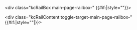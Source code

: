 <div class="kcRailBox main-page-railbox-{{{id|default}}}" {{#if:{{{style|}}}|style="{{{style}}}"}}>
<div class="kcRailTitle toggle" data-target="main-page-railbox-{{{id|default}}}" data-default="{{#if:{{{hide|}}}|hide|show}}" style="cursor:pointer;">
<p>{{{title|}}}</p>
</div>
<div class="kcRailContent toggle-target-main-page-railbox-{{{id|default}}}" {{#if:{{{content_style|}}}|style="{{{content_style|}}}"|}}>
{{{content|}}}
</div>
</div>